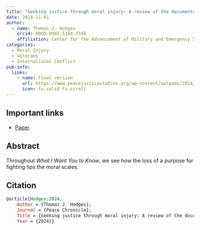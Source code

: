 ```yaml
---
title: "Seeking justice through moral injury: A review of the documentary film What I Want You to Know"
date: 2024-11-01
author:
  - name: Thomas J. Hodges
    orcid: 0000-0002-5184-7346
    affiliation: Center for the Advancement of Military and Emergency Services (AMES) Research, Kennesaw State University
categories:
  - Moral Injury
  - Veterans
  - International Conflict
pub-info:
  links:
    - name: Final version
      url: https://www.peacejusticestudies.org/wp-content/uploads/2024/10/Seeking-Justice-Through-Moral-Injury-A-Review-of-the-Documentary-Film-What-I-Want-You-to-Know.pdf
      icon: fa-solid fa-scroll
---
```


## Important links

-   [Paper](https://www.peacejusticestudies.org/wp-content/uploads/2024/10/Seeking-Justice-Through-Moral-Injury-A-Review-of-the-Documentary-Film-What-I-Want-You-to-Know.pdf)

## Abstract

Throughout *What I Want You to Know*, we see how the loss of a purpose for fighting tips the moral scales.

## Citation

``` bibtex
@article{Hodges:2024,
    Author = {Thomas J. Hodges},
    Journal = {Peace Chronicle},
    Title = {Seeking justice through moral injury: A review of the documentary film What I Want You to Know},
    Year = {2024}}
```
